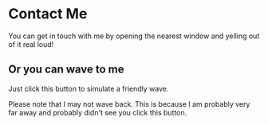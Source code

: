 
# Contact Me

You can get in touch with me by opening the nearest window and yelling out of it real loud!

## Or you can wave to me

Just click this button to simulate a friendly wave.

<Wave />

Please note that I may not wave back. This is because I am probably very far away and probably didn't see you click this button.